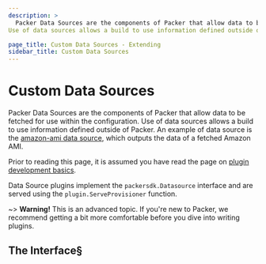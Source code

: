 ```yaml
---
description: >
  Packer Data Sources are the components of Packer that allow data to be fetched for use within the Packer configuration.
Use of data sources allows a build to use information defined outside of Packer.

page_title: Custom Data Sources - Extending
sidebar_title: Custom Data Sources
---
```


# Custom Data Sources

Packer Data Sources are the components of Packer that allow data to be fetched for use within the configuration.
Use of data sources allows a build to use information defined outside of Packer. An example of
data source is the [amazon-ami data source](/docs/datasources/amazon-ami), which outputs the data of a fetched Amazon AMI.

Prior to reading this page, it is assumed you have read the page on [plugin
development basics](/docs/extending/plugins).

Data Source plugins implement the `packersdk.Datasource` interface and are served
using the `plugin.ServeProvisioner` function.

~> **Warning!** This is an advanced topic. If you're new to Packer, we
recommend getting a bit more comfortable before you dive into writing plugins.

## The Interface§
